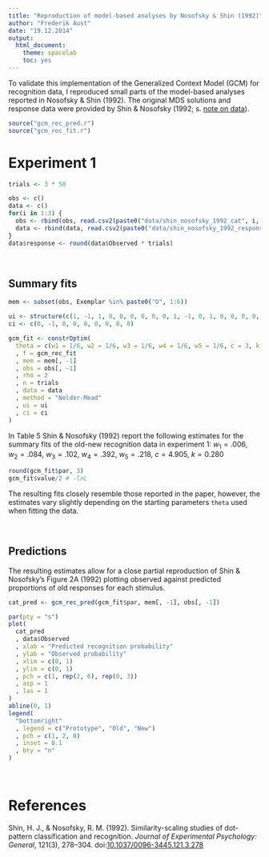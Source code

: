```yaml
---
title: "Reproduction of model-based analyses by Nosofsky & Shin (1992)"
author: "Frederik Aust"
date: "19.12.2014"
output:
  html_document:
    theme: spacelab
    toc: yes
---
```


To validate this implementation of the Generalized Context Model (GCM) for recognition data, I reproduced small parts of the model-based analyses reported in Nosofsky & Shin (1992). The original MDS solutions and response data were provided by Shin & Nosofsky (1992; s. [note on data](data/README.html)).

```r
source("gcm_rec_pred.r")
source("gcm_rec_fit.r")
```

# Experiment 1

```r
trials <- 3 * 50

obs <- c()
data <- c()
for(i in 1:3) {
  obs <- rbind(obs, read.csv2(paste0("data/shin_nosofsky_1992_cat", i, ".csv")))
  data <- rbind(data, read.csv2(paste0("data/shin_nosofsky_1992_responses_cat", i, ".csv")))
}
data$response <- round(data$Observed * trials)
```

<br />

## Summary fits

```r
mem <- subset(obs, Exemplar %in% paste0("O", 1:6))

ui <- structure(c(1, -1, 1, 0, 0, 0, 0, 0, 0, 1, -1, 0, 1, 0, 0, 0, 0, 0, 1, -1, 0, 0, 1, 0, 0, 0, 0, 1, -1, 0, 0, 0, 1, 0, 0, 0, 1, -1, 0, 0, 0, 0, 1, 0, 0, 0, 0, 0, 0, 0, 0, 0, 1, 0, 0, 0, 0, 0, 0, 0, 0, 0, 1), .Dim = c(9L, 7L), .Dimnames = list(NULL, NULL))
ci <- c(0, -1, 0, 0, 0, 0, 0, 0, 0)

gcm_fit <- constrOptim(
  theta = c(w1 = 1/6, w2 = 1/6, w3 = 1/6, w4 = 1/6, w5 = 1/6, c = 3, k = 1)
  , f = gcm_rec_fit
  , mem = mem[, -1]
  , obs = obs[, -1]
  , rho = 2
  , n = trials
  , data = data
  , method = "Nelder-Mead"
  , ui = ui
  , ci = ci
)
```

In Table 5 Shin & Nosofsky (1992) report the following estimates for the summary fits of the old-new recognition data in experiment 1: $w_1 = .006$, $w_2 = .084$, $w_3 = .102$, $w_4 = .392$, $w_5 = .218$, $c = 4.905$, $k = 0.280$

```r
round(gcm_fit$par, 3)
gcm_fit$value/2 # -lnL
```

The resulting fits closely resemble those reported in the paper, however, the estimates vary slightly depending on the starting parameters `theta` used when fitting the data.

<br />

## Predictions
The resulting estimates allow for a close partial reproduction of Shin & Nosofsky's Figure 2A (1992) plotting observed against predicted proportions of old responses for each stimulus.

```r
cat_pred <- gcm_rec_pred(gcm_fit$par, mem[, -1], obs[, -1])

par(pty = "s")
plot(
  cat_pred
  , data$Observed
  , xlab = "Predicted recognition probability"
  , ylab = "Observed probability"
  , xlim = c(0, 1)
  , ylim = c(0, 1)
  , pch = c(1, rep(2, 6), rep(0, 3))
  , asp = 1
  , las = 1
)
abline(0, 1)
legend(
  "bottomright"
  , legend = c("Prototype", "Old", "New")
  , pch = c(1, 2, 0)
  , inset = 0.1
  , bty = "n"
)
```

<br />

# References
Shin, H. J., & Nosofsky, R. M. (1992). Similarity-scaling studies of dot-pattern classification and recognition. *Journal of Experimental Psychology: General*, 121(3), 278–304. doi:[10.1037/0096-3445.121.3.278](http://dx.doi.org/10.1037/0096-3445.121.3.278)
